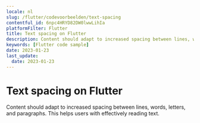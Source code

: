 ```yaml
---
locale: nl
slug: /flutter/codevoorbeelden/text-spacing
contentful_id: 6npc4HRYD82DW0lwwLihIa
platformFilter: Flutter
title: Text spacing on Flutter
description: Content should adapt to increased spacing between lines, words, letters, and paragraphs.
keywords: [Flutter code sample]
date: 2023-01-23
last_update:
  date: 2023-01-23
---
```


# Text spacing on Flutter

Content should adapt to increased spacing between lines, words, letters, and paragraphs. This helps users with effectively reading text.

<CodeSample id="text-spacing" locale="nl" platform="flutter"/>
